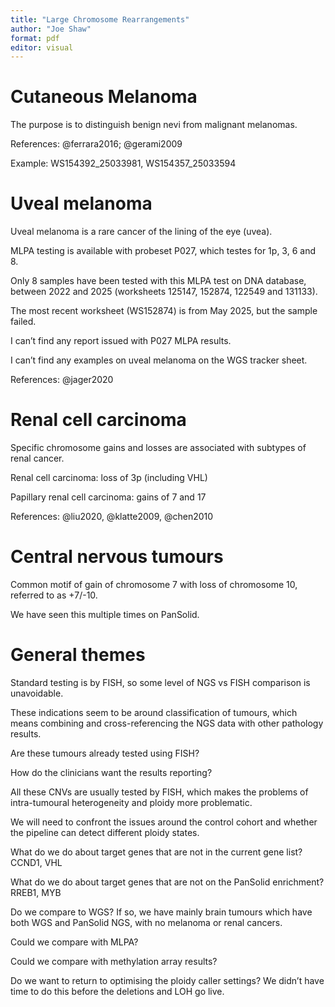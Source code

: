 ```yaml
---
title: "Large Chromosome Rearrangements"
author: "Joe Shaw"
format: pdf
editor: visual
---
```


# Cutaneous Melanoma

The purpose is to distinguish benign nevi from malignant melanomas.

References: @ferrara2016; @gerami2009

Example: WS154392_25033981, WS154357_25033594

# Uveal melanoma

Uveal melanoma is a rare cancer of the lining of the eye (uvea).

MLPA testing is available with probeset P027, which testes for 1p, 3, 6 and 8.

Only 8 samples have been tested with this MLPA test on DNA database, between 2022 and 2025 (worksheets 125147, 152874, 122549 and 131133).

The most recent worksheet (WS152874) is from May 2025, but the sample failed.

I can't find any report issued with P027 MLPA results.

I can't find any examples on uveal melanoma on the WGS tracker sheet.

References: @jager2020

# Renal cell carcinoma

Specific chromosome gains and losses are associated with subtypes of renal cancer.

Renal cell carcinoma: loss of 3p (including VHL)

Papillary renal cell carcinoma: gains of 7 and 17

References: @liu2020, @klatte2009, @chen2010

# Central nervous tumours

Common motif of gain of chromosome 7 with loss of chromosome 10, referred to as +7/-10.

We have seen this multiple times on PanSolid.

# General themes

Standard testing is by FISH, so some level of NGS vs FISH comparison is unavoidable.

These indications seem to be around classification of tumours, which means combining and cross-referencing the NGS data with other pathology results.

Are these tumours already tested using FISH?

How do the clinicians want the results reporting?

All these CNVs are usually tested by FISH, which makes the problems of intra-tumoural heterogeneity and ploidy more problematic.

We will need to confront the issues around the control cohort and whether the pipeline can detect different ploidy states.

What do we do about target genes that are not in the current gene list?
CCND1, VHL

What do we do about target genes that are not on the PanSolid enrichment?
RREB1, MYB

Do we compare to WGS?
If so, we have mainly brain tumours which have both WGS and PanSolid NGS, with no melanoma or renal cancers.

Could we compare with MLPA?

Could we compare with methylation array results?

Do we want to return to optimising the ploidy caller settings?
We didn't have time to do this before the deletions and LOH go live.
